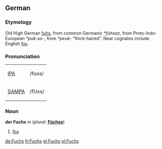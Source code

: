 ==German==
===Etymology===
Old High German [[fuhs]], from common Germanic ''*fuhsaz'', from Proto-Indo-European ''*puk-so-'', from ''*peuk-'' "thick-haired".  Near cognates include English [[fox]].

===Pronunciation===
{| border=1 cellpadding=5
| [[w:IPA|IPA]] || /fʊxs/
|-
| [[w:SAMPA|SAMPA]] || /fUxs/
|}

===Noun===
'''der Fuchs''' ''m'' (''plural:'' '''[[Füchse]]''') 
# [[fox]]

[[de:Fuchs]]
[[fr:Fuchs]]
[[gl:Fuchs]]
[[pl:Fuchs]]